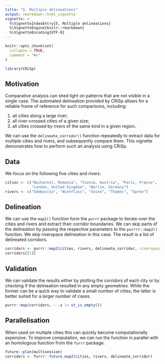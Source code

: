 ```yaml
---
title: "5. Multiple delineations"
output: rmarkdown::html_vignette
vignette: >
  %\VignetteIndexEntry{5. Multiple delineations}
  %\VignetteEngine{knitr::rmarkdown}
  %\VignetteEncoding{UTF-8}
---
```


```r
knitr::opts_chunk$set(
  collapse = TRUE,
  comment = "#>"
)
```

```r
library(CRiSp)
```

## Motivation

Comparative analysis can shed light on patterns that are not visible in a single case. The automated delineation provided by CRiSp allows for a reliable frame of reference for such comparisons, including:

1. all cities along a large river;
1. all river-crossed cities of a given size;
1. all cities crossed by rivers of the same kind in a given region.

We can use the `delineate_corridor()` function repeatedly to extract data for multiple cities and rivers, and subsequently compare them. This vignette demonstrates how to perform such an analysis using CRiSp.

## Data

We focus on the following five cities and rivers:

```r
cities <- c("Bucharest, Romania", "Vienna, Austria", "Paris, France",
            "London, United Kingdom", "Berlin, Germany")
rivers <- c("Dâmbovița", "Wienfluss", "Seine", "Thames", "Spree")
```

## Delineation

We can use the `map2()` function form the `purrr` package to iterate over the cities and rivers and extract their corridor boundaries. We can skip parts of the delineation by passing the respective parameters to the `purrrr::map2()` function. We skip riverspace delineation in this case. The result is a list of delineated corridors.

```r
corridors <- purrr::map2(cities, rivers, delineate_corridor, riverspace = FALSE)
corridors[[1]]
```

## Validation

We can validate the results either by plotting the corridors of each city or by checking if the delineation resulted in any empty geometries. While the former can be a quick way to validate a small number of cities, the latter is better suited for a larger number of cases.

```r
purrr::map(corridors, ~ .x |> st_is_empty())
```

## Parallelisation

When used on multiple cities this can quickly become computationally expensive. To improve computation, we can run the function in parallel with an homologous function from the `furrr` package. 

```r
future::plan(multisession)
corridors <- furrr::future_map2(cities, rivers, delineate_corridor)
```
